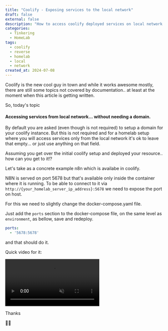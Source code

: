 ```yaml
---
title: "Coolify - Exposing services to the local network"
draft: false
external: false
description: "How to access coolify deployed services on local network. Without a domain"
categories:
  - Tinkering
  - HomeLab
tags:
  - coolify
  - reverse
  - homelab
  - local
  - network
created_at: 2024-07-08
---
```


Coolify is the new cool guy in town and while it works awesome mostly, there are still some topics not covered by documentation.. at least at the moment when this article is getting written.

So, today's topic

#### Accessing services from local network... without needing a domain.

By default you are asked (even though is not required) to setup a domain for your coolify instance. But this is not required and for a homelab setup where you will access services only from the local network it's ok to leave that empty... or just use anything on that field.

Assuming you get over the initial coolify setup and deployed your resource.. how can you get to it!?

Let's take as a concrete example n8n which is availabe in coolify. 

N8N is served on port 5678 but that's available only inside the container where it is running. To be able to connect to it via `http://{your_homelab_server_ip_address}:5678` we need to expose the port on host.

For this we need to slightly change the docker-compose.yaml file.

Just add the `ports` section to the docker-compose file, on the same level as `environment`, as bellow, save and redeploy. 

```yaml
ports:
  - '5678:5678'
```

and that should do it.

Quick video for it:


<video controls class="w-full" autoplay muted>
  <source src="/videos/12-coolify-export-port.mp4" type="video/mp4"/>
  Your browser does not support the video tag.
</video>

Thanks

🙏🏻
